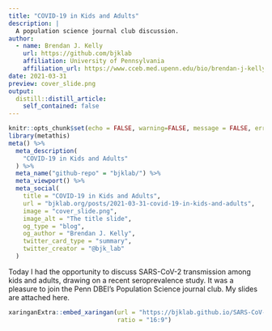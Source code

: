 ```yaml
---
title: "COVID-19 in Kids and Adults"
description: |
  A population science journal club discussion.
author:
  - name: Brendan J. Kelly 
    url: https://github.com/bjklab
    affiliation: University of Pennsylvania
    affiliation_url: https://www.cceb.med.upenn.edu/bio/brendan-j-kelly-md-msce
date: 2021-03-31
preview: cover_slide.png
output:
  distill::distill_article:
    self_contained: false
---
```



```r
knitr::opts_chunk$set(echo = FALSE, warning=FALSE, message = FALSE, error = FALSE)
library(metathis)
meta() %>%
  meta_description(
    "COVID-19 in Kids and Adults"
  ) %>% 
  meta_name("github-repo" = "bjklab/") %>% 
  meta_viewport() %>% 
  meta_social(
    title = "COVID-19 in Kids and Adults",
    url = "bjklab.org/posts/2021-03-31-covid-19-in-kids-and-adults",
    image = "cover_slide.png",
    image_alt = "The title slide",
    og_type = "blog",
    og_author = "Brendan J. Kelly",
    twitter_card_type = "summary",
    twitter_creator = "@bjk_lab"
  )
```

Today I had the opportunity to discuss SARS-CoV-2 transmission among kids and adults, drawing on a recent seroprevalence study. It was a pleasure to join the Penn DBEI's Population Science journal club. My slides are attached here.   
  
  
```r

xaringanExtra::embed_xaringan(url = "https://bjklab.github.io/SARS-CoV-2_pediatric_seroprevalence/pediatric_sarscov2_seroprevalence.html",
                              ratio = "16:9")



```


